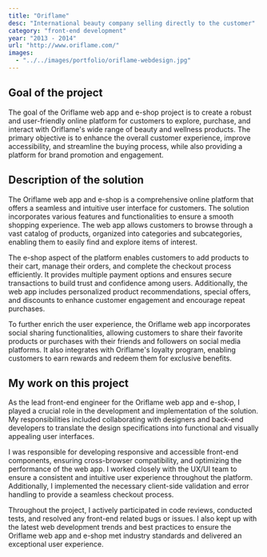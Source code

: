 ```yaml
---
title: "Oriflame"
desc: "International beauty company selling directly to the customer"
category: "front-end development"
year: "2013 - 2014"
url: "http://www.oriflame.com/"
images:
  - "../../images/portfolio/oriflame-webdesign.jpg"
---
```


## Goal of the project

The goal of the Oriflame web app and e-shop project is to create a robust and user-friendly online platform for customers to explore, purchase, and interact with Oriflame's wide range of beauty and wellness products. The primary objective is to enhance the overall customer experience, improve accessibility, and streamline the buying process, while also providing a platform for brand promotion and engagement.

## Description of the solution

The Oriflame web app and e-shop is a comprehensive online platform that offers a seamless and intuitive user interface for customers. The solution incorporates various features and functionalities to ensure a smooth shopping experience. The web app allows customers to browse through a vast catalog of products, organized into categories and subcategories, enabling them to easily find and explore items of interest.

The e-shop aspect of the platform enables customers to add products to their cart, manage their orders, and complete the checkout process efficiently. It provides multiple payment options and ensures secure transactions to build trust and confidence among users. Additionally, the web app includes personalized product recommendations, special offers, and discounts to enhance customer engagement and encourage repeat purchases.

To further enrich the user experience, the Oriflame web app incorporates social sharing functionalities, allowing customers to share their favorite products or purchases with their friends and followers on social media platforms. It also integrates with Oriflame's loyalty program, enabling customers to earn rewards and redeem them for exclusive benefits.

## My work on this project

As the lead front-end engineer for the Oriflame web app and e-shop, I played a crucial role in the development and implementation of the solution. My responsibilities included collaborating with designers and back-end developers to translate the design specifications into functional and visually appealing user interfaces.

I was responsible for developing responsive and accessible front-end components, ensuring cross-browser compatibility, and optimizing the performance of the web app. I worked closely with the UX/UI team to ensure a consistent and intuitive user experience throughout the platform. Additionally, I implemented the necessary client-side validation and error handling to provide a seamless checkout process.

Throughout the project, I actively participated in code reviews, conducted tests, and resolved any front-end related bugs or issues. I also kept up with the latest web development trends and best practices to ensure the Oriflame web app and e-shop met industry standards and delivered an exceptional user experience.
